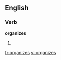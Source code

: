 
==English==

===Verb===
'''organizes'''

# {{third-person singular of|[[organize]]}}

[[fr:organizes]]
[[vi:organizes]]